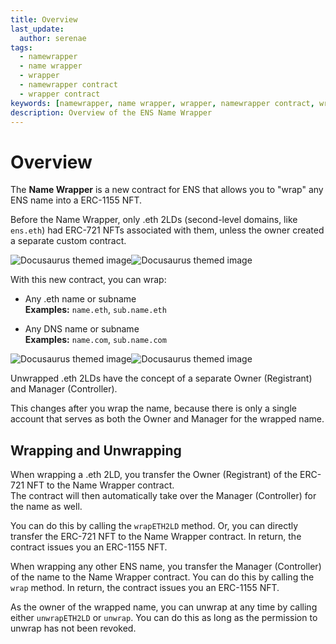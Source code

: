 ```yaml
---
title: Overview
last_update:
  author: serenae
tags:
  - namewrapper
  - name wrapper
  - wrapper
  - namewrapper contract
  - wrapper contract
keywords: [namewrapper, name wrapper, wrapper, namewrapper contract, wrapper contract]
description: Overview of the ENS Name Wrapper
---
```


# Overview

The **Name Wrapper** is a new contract for ENS that allows you to "wrap" any ENS name into a ERC-1155 NFT.

Before the Name Wrapper, only .eth 2LDs (second-level domains, like `ens.eth`) had ERC-721 NFTs associated with them, unless the owner created a separate custom contract.

![Docusaurus themed image](/img/namewrapper-overview-subnames-light.jpg#gh-light-mode-only)![Docusaurus themed image](/img/namewrapper-overview-subnames-dark.jpg#gh-dark-mode-only)

With this new contract, you can wrap:
 - Any .eth name or subname  
    **Examples:** `name.eth`, `sub.name.eth`
 
 - Any DNS name or subname  
    **Examples:** `name.com`, `sub.name.com`

![Docusaurus themed image](/img/namewrapper-overview-wrapped-light.jpg#gh-light-mode-only)![Docusaurus themed image](/img/namewrapper-overview-wrapped-dark.jpg#gh-dark-mode-only)

Unwrapped .eth 2LDs have the concept of a separate Owner (Registrant) and Manager (Controller).  

This changes after you wrap the name, because there is only a single account that serves as both the Owner and Manager for the wrapped name.

## Wrapping and Unwrapping

When wrapping a .eth 2LD, you transfer the Owner (Registrant) of the ERC-721 NFT to the Name Wrapper contract.  
The contract will then automatically take over the Manager (Controller) for the name as well.  

You can do this by calling the <Link to="https://github.com/ensdomains/ens-contracts/tree/master/contracts/wrapper#wrapeth2ld">`wrapETH2LD`</Link> method. Or, you can directly transfer the ERC-721 NFT to the Name Wrapper contract. In return, the contract issues you an ERC-1155 NFT.

When wrapping any other ENS name, you transfer the Manager (Controller) of the name to the Name Wrapper contract. You can do this by calling the <Link to="https://github.com/ensdomains/ens-contracts/tree/master/contracts/wrapper#wrap">`wrap`</Link> method. In return, the contract issues you an ERC-1155 NFT.

As the owner of the wrapped name, you can unwrap at any time by calling either <Link to="https://github.com/ensdomains/ens-contracts/tree/master/contracts/wrapper#unwrapeth2ld">`unwrapETH2LD`</Link> or <Link to="https://github.com/ensdomains/ens-contracts/tree/master/contracts/wrapper#unwrap">`unwrap`</Link>. You can do this as long as the permission to unwrap has not been revoked.
